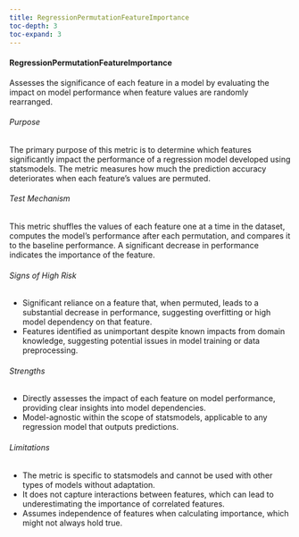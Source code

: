 ```yaml
---
title: RegressionPermutationFeatureImportance
toc-depth: 3
toc-expand: 3
---
```






 
#### RegressionPermutationFeatureImportance

Assesses the significance of each feature in a model by evaluating the impact on model performance when feature
values are randomly rearranged.

###### Purpose

The primary purpose of this metric is to determine which features significantly impact the performance of a
regression model developed using statsmodels. The metric measures how much the prediction accuracy deteriorates
when each feature's values are permuted.

###### Test Mechanism

This metric shuffles the values of each feature one at a time in the dataset, computes the model's performance
after each permutation, and compares it to the baseline performance. A significant decrease in performance
indicates the importance of the feature.

###### Signs of High Risk

- Significant reliance on a feature that, when permuted, leads to a substantial decrease in performance, suggesting
overfitting or high model dependency on that feature.
- Features identified as unimportant despite known impacts from domain knowledge, suggesting potential issues in
model training or data preprocessing.

###### Strengths

- Directly assesses the impact of each feature on model performance, providing clear insights into model
dependencies.
- Model-agnostic within the scope of statsmodels, applicable to any regression model that outputs predictions.

###### Limitations

- The metric is specific to statsmodels and cannot be used with other types of models without adaptation.
- It does not capture interactions between features, which can lead to underestimating the importance of correlated
features.
- Assumes independence of features when calculating importance, which might not always hold true.




 